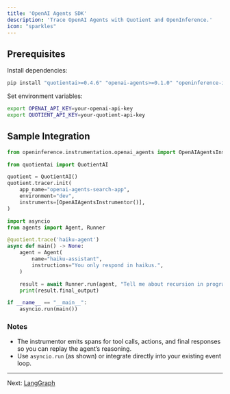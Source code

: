 ```yaml
---
title: 'OpenAI Agents SDK'
description: 'Trace OpenAI Agents with Quotient and OpenInference.'
icon: "sparkles"
---
```


## Prerequisites

Install dependencies:

```bash
pip install "quotientai>=0.4.6" "openai-agents>=0.1.0" "openinference-instrumentation-openai-agents==1.1.1"
```

Set environment variables:

```bash
export OPENAI_API_KEY=your-openai-api-key
export QUOTIENT_API_KEY=your-quotient-api-key
```

## Sample Integration

```python quotient_trace_openai_agents.py
from openinference.instrumentation.openai_agents import OpenAIAgentsInstrumentor

from quotientai import QuotientAI

quotient = QuotientAI()
quotient.tracer.init(
    app_name="openai-agents-search-app",
    environment="dev",
    instruments=[OpenAIAgentsInstrumentor()],
)

import asyncio
from agents import Agent, Runner

@quotient.trace('haiku-agent')
async def main() -> None:
    agent = Agent(
        name="haiku-assistant",
        instructions="You only respond in haikus.",
    )

    result = await Runner.run(agent, "Tell me about recursion in programming.")
    print(result.final_output)

if __name__ == "__main__":
    asyncio.run(main())
```

### Notes

* The instrumentor emits spans for tool calls, actions, and final responses so you can replay the agent’s reasoning.
* Use `asyncio.run` (as shown) or integrate directly into your existing event loop.

---

Next: [LangGraph](./langgraph)
